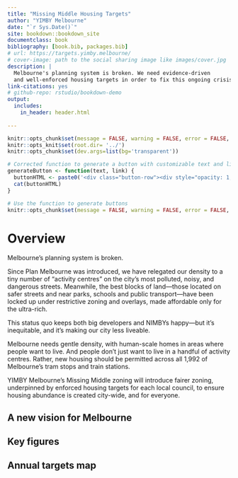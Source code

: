 ```yaml
--- 
title: "Missing Middle Housing Targets"
author: "YIMBY Melbourne"
date: "`r Sys.Date()`"
site: bookdown::bookdown_site
documentclass: book
bibliography: [book.bib, packages.bib]
# url: https://targets.yimby.melbourne/
# cover-image: path to the social sharing image like images/cover.jpg
description: |
  Melbourne's planning system is broken. We need evidence-driven 
  and well-enforced housing targets in order to fix this ongoing crisis.
link-citations: yes
# github-repo: rstudio/bookdown-demo
output:
  includes:
    in_header: header.html
  
---
```

```r

knitr::opts_chunk$set(message = FALSE, warning = FALSE, error = FALSE, echo = FALSE, dpi = 300,fig.width = 7, fig.height = 4)
knitr::opts_knit$set(root.dir= '../')   
knitr::opts_chunk$set(dev.args=list(bg='transparent'))

# Corrected function to generate a button with customizable text and link
generateButton <- function(text, link) {
  buttonHTML <- paste0('<div class="button-row"><div style="opacity: 1; transform: translate3d(0px, 0px, 0px) scale3d(1, 1, 1) rotateX(0deg) rotateY(0deg) rotateZ(0deg) skew(0deg); transform-style: preserve-3d;" class="button-wrapper"><a href="', link, '" class="button-fullwidth-2 w-inline-block"><div style="width: 0%; height: 2px;" class="bottom-line-2"></div><div style="height: 0%; width: 2px;" class="left-line-2"></div><div style="width: 0%; height: 2px;" class="top-line-2"></div><div style="height: 0%; width: 2px;" class="right-line-2"></div><div style="height: 0%; width: 538.617px;" class="overlay-colr-button-2"></div><div style="color: rgb(0, 0, 0);" class="button-text">', text, '</div></a></div></div>')
  cat(buttonHTML)
}

# Use the function to generate buttons
knitr::opts_chunk$set(message = FALSE, warning = FALSE, error = FALSE, echo = FALSE, dpi = 300, fig.width = 7, fig.height = 4)

```

# Overview

Melbourne's planning system is broken. 

Since Plan Melbourne was introduced, we have relegated our density to a tiny number of "activity centres" on the city's most polluted, noisy, and dangerous streets. Meanwhile, the best blocks of land—those located on safer streets and near parks, schools and public transport—have been locked up under restrictive zoning and overlays, made affordable only for the ultra-rich. 

This status quo keeps both big developers and NIMBYs happy—but it’s inequitable, and it's making our city less liveable. 

Melbourne needs gentle density, with human-scale homes in areas where people want to live. And people don't just want to live in a handful of activity centres. Rather, new housing should be permitted across all 1,992 of Melbourne's tram stops and train stations. 

YIMBY Melbourne's Missing Middle zoning will introduce fairer zoning, underpinned by enforced housing targets for each local council, to ensure housing abundance is created city-wide, and for everyone.


## A new vision for Melbourne

## Key figures

## Annual targets map